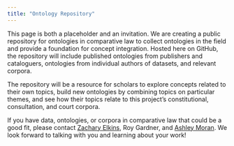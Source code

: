 ```yaml
---
title: "Ontology Repository"
---
```


This page is both a placeholder and an invitation. We are creating a public repository for ontologies in comparative law to collect ontologies in the field and provide a foundation for concept integration. Hosted here on GitHub, the repository will include published ontologies from publishers and cataloguers, ontologies from individual authors of datasets, and relevant corpora. 

The repository will be a resource for scholars to explore concepts related to their own topics, build new ontologies by combining topics on particular themes, and see how their topics relate to this project’s constitutional, consultation, and court corpora.

If you have data, ontologies, or corpora in comparative law that could be a good fit, please contact [Zachary Elkins](https://liberalarts.utexas.edu/government/faculty/elkinszs), Roy Gardner, and [Ashley Moran](mailto:ashleymoran@utexas.edu). We look forward to talking with you and learning about your work!

